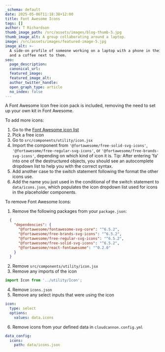 ```yaml
---
_schema: default
date: 2025-05-06T11:18:38+12:00
title: Font Awesome Icons
tags: []
author: T Richardson
thumb_image_path: /src/assets/images/blog-thumb-5.jpg
thumb_image_alt: A group collaborating around a laptop.
image: /src/assets/images/featured-image-5.jpg
image_alt: >-
  A side-on profile of someone working on a laptop with a phone in their hand,
  and a coffee next to them.
seo:
  page_description:
  canonical_url:
  featured_image:
  featured_image_alt:
  author_twitter_handle:
  open_graph_type: article
  no_index: false
---
```

A Font Awesome Icon free icon pack is included, removing the need to set up your own kit in Font Awesome.

To add more icons:

1. Go to the [Font Awesome icon list](https://fontawesome.com/search?o=r&amp;m=free)
2. Pick a free icon
3. Go to `src/components/utility/icon.jsx`
4. Import the component from `'@fortawesome/free-solid-svg-icons'`, `'@fortawesome/free-regular-svg-icons'`, or `'@fortawesome/free-brands-svg-icons'`, depending on which kind of icon it is. Tip: After entering 'fa' into one of the destructured objects, you should see an autocomplete dropdown list to help you with the correct syntax.
5. Add another case to the switch statement following the format the other icons use.
6. Add the name you just used in the conditional of the switch statement to `data/icons.json`, which populates the icon dropdown list used for icons in the placeholder components.

To remove Font Awesome Icons:

1. Remove the following packages from your `package.json`:

```JSON
  {
    "dependencies": {
      "@fortawesome/fontawesome-svg-core": "^6.5.2",
      "@fortawesome/free-brands-svg-icons": "^6.5.2",
      "@fortawesome/free-regular-svg-icons": "^6.5.2",
      "@fortawesome/free-solid-svg-icons": "^6.5.2",
      "@fortawesome/react-fontawesome": "^0.2.0"
    }
  }
```

2. Remove `src/components/utility/icon.jsx`
3. Remove any imports of the icon

```javascript
import Icon from '../utility/Icon';
```

4. Remove `icons.json`
5. Remove any select inputs that were using the icon

```yaml
icon:
  type: select
  options:
    values: data.icons
```

6. Remove icons from your defined data in `cloudcannon.config.yml`

```yaml
data_config:
  icons:
    path: data/icons.json
```